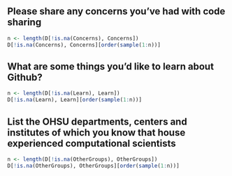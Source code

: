 
## Please share any concerns you've had with code sharing

```r
n <- length(D[!is.na(Concerns), Concerns])
D[!is.na(Concerns), Concerns][order(sample(1:n))]
```

## What are some things you'd like to learn about Github?

```r
n <- length(D[!is.na(Learn), Learn])
D[!is.na(Learn), Learn][order(sample(1:n))]
```


## List the OHSU departments, centers and institutes of which you know that house experienced computational scientists

```r
n <- length(D[!is.na(OtherGroups), OtherGroups])
D[!is.na(OtherGroups), OtherGroups][order(sample(1:n))]
```
